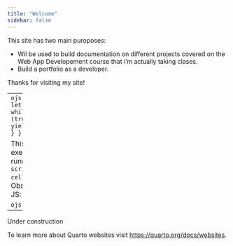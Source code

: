 ```yaml
---
title: "Welcome"
sidebar: false
---
```


This site has two main puroposes:

* Wil be used to build documentation on different projects covered on the Web App Developement course that i'm actually taking clases.
* Build a portfolio as a developer.

Thanks for visiting my site!


----
```ojs
i = {
  let i = 0;
  while (true) {
    yield ++i;
  }
}
```


This is an exemple of running a ``script cell`` in Observable JS:

```ojs
i 
```

---

Under construction


To learn more about Quarto websites visit <https://quarto.org/docs/websites>.
